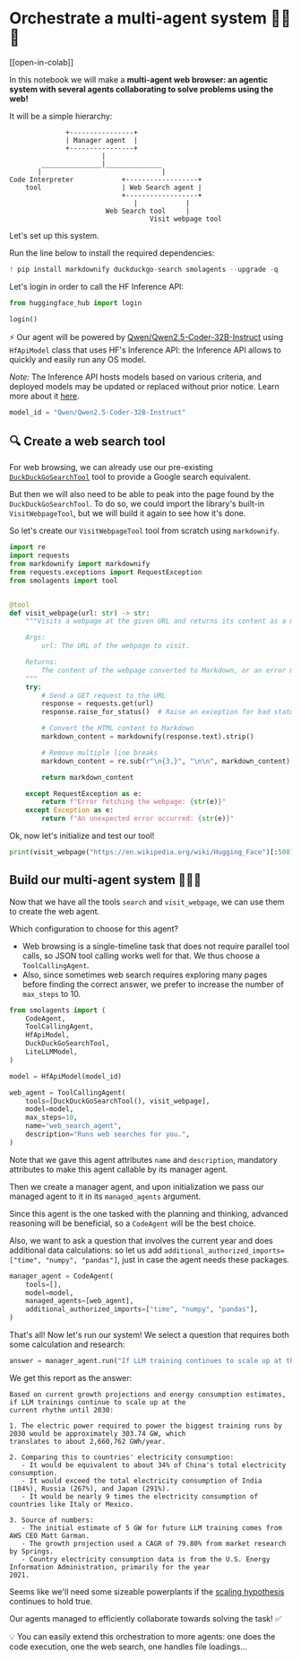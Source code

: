 <!--Copyright 2024 The HuggingFace Team. All rights reserved.

Licensed under the Apache License, Version 2.0 (the "License"); you may not use this file except in compliance with
the License. You may obtain a copy of the License at

http://www.apache.org/licenses/LICENSE-2.0

Unless required by applicable law or agreed to in writing, software distributed under the License is distributed on
an "AS IS" BASIS, WITHOUT WARRANTIES OR CONDITIONS OF ANY KIND, either express or implied. See the License for the
specific language governing permissions and limitations under the License.

⚠️ Note that this file is in Markdown but contain specific syntax for our doc-builder (similar to MDX) that may not be
rendered properly in your Markdown viewer.

-->
# Orchestrate a multi-agent system 🤖🤝🤖

[[open-in-colab]]

In this notebook we will make a **multi-agent web browser: an agentic system with several agents collaborating to solve problems using the web!**

It will be a simple hierarchy:

```
              +----------------+
              | Manager agent  |
              +----------------+
                       |
        _______________|______________
       |                              |
Code Interpreter            +------------------+
    tool                    | Web Search agent |
                            +------------------+
                               |            |
                        Web Search tool     |
                                   Visit webpage tool
```
Let's set up this system. 

Run the line below to install the required dependencies:

```py
! pip install markdownify duckduckgo-search smolagents --upgrade -q
```

Let's login in order to call the HF Inference API:

```py
from huggingface_hub import login

login()
```

⚡️ Our agent will be powered by [Qwen/Qwen2.5-Coder-32B-Instruct](https://huggingface.co/Qwen/Qwen2.5-Coder-32B-Instruct) using `HfApiModel` class that uses HF's Inference API: the Inference API allows to quickly and easily run any OS model.

_Note:_ The Inference API hosts models based on various criteria, and deployed models may be updated or replaced without prior notice. Learn more about it [here](https://huggingface.co/docs/api-inference/supported-models).

```py
model_id = "Qwen/Qwen2.5-Coder-32B-Instruct"
```

## 🔍 Create a web search tool

For web browsing, we can already use our pre-existing [`DuckDuckGoSearchTool`](https://github.com/huggingface/smolagents/blob/main/src/smolagents/default_tools.py#L151-L176) tool to provide a Google search equivalent.

But then we will also need to be able to peak into the page found by the `DuckDuckGoSearchTool`.
To do so, we could import the library's built-in `VisitWebpageTool`, but we will build it again to see how it's done.

So let's create our `VisitWebpageTool` tool from scratch using `markdownify`.

```py
import re
import requests
from markdownify import markdownify
from requests.exceptions import RequestException
from smolagents import tool


@tool
def visit_webpage(url: str) -> str:
    """Visits a webpage at the given URL and returns its content as a markdown string.

    Args:
        url: The URL of the webpage to visit.

    Returns:
        The content of the webpage converted to Markdown, or an error message if the request fails.
    """
    try:
        # Send a GET request to the URL
        response = requests.get(url)
        response.raise_for_status()  # Raise an exception for bad status codes

        # Convert the HTML content to Markdown
        markdown_content = markdownify(response.text).strip()

        # Remove multiple line breaks
        markdown_content = re.sub(r"\n{3,}", "\n\n", markdown_content)

        return markdown_content

    except RequestException as e:
        return f"Error fetching the webpage: {str(e)}"
    except Exception as e:
        return f"An unexpected error occurred: {str(e)}"
```

Ok, now let's initialize and test our tool!

```py
print(visit_webpage("https://en.wikipedia.org/wiki/Hugging_Face")[:500])
```

## Build our multi-agent system 🤖🤝🤖

Now that we have all the tools `search` and `visit_webpage`, we can use them to create the web agent.

Which configuration to choose for this agent?
- Web browsing is a single-timeline task that does not require parallel tool calls, so JSON tool calling works well for that. We thus choose a `ToolCallingAgent`.
- Also, since sometimes web search requires exploring many pages before finding the correct answer, we prefer to increase the number of `max_steps` to 10.

```py
from smolagents import (
    CodeAgent,
    ToolCallingAgent,
    HfApiModel,
    DuckDuckGoSearchTool,
    LiteLLMModel,
)

model = HfApiModel(model_id)

web_agent = ToolCallingAgent(
    tools=[DuckDuckGoSearchTool(), visit_webpage],
    model=model,
    max_steps=10,
    name="web_search_agent",
    description="Runs web searches for you.",
)
```

Note that we gave this agent attributes `name` and `description`, mandatory attributes to make this agent callable by its manager agent.

Then we create a manager agent, and upon initialization we pass our managed agent to it in its `managed_agents` argument.

Since this agent is the one tasked with the planning and thinking, advanced reasoning will be beneficial, so a `CodeAgent` will be the best choice.

Also, we want to ask a question that involves the current year and does additional data calculations: so let us add `additional_authorized_imports=["time", "numpy", "pandas"]`, just in case the agent needs these packages.

```py
manager_agent = CodeAgent(
    tools=[],
    model=model,
    managed_agents=[web_agent],
    additional_authorized_imports=["time", "numpy", "pandas"],
)
```

That's all! Now let's run our system! We select a question that requires both some calculation and research:

```py
answer = manager_agent.run("If LLM training continues to scale up at the current rhythm until 2030, what would be the electric power in GW required to power the biggest training runs by 2030? What would that correspond to, compared to some countries? Please provide a source for any numbers used.")
```

We get this report as the answer:
```
Based on current growth projections and energy consumption estimates, if LLM trainings continue to scale up at the 
current rhythm until 2030:

1. The electric power required to power the biggest training runs by 2030 would be approximately 303.74 GW, which 
translates to about 2,660,762 GWh/year.

2. Comparing this to countries' electricity consumption:
   - It would be equivalent to about 34% of China's total electricity consumption.
   - It would exceed the total electricity consumption of India (184%), Russia (267%), and Japan (291%).
   - It would be nearly 9 times the electricity consumption of countries like Italy or Mexico.

3. Source of numbers:
   - The initial estimate of 5 GW for future LLM training comes from AWS CEO Matt Garman.
   - The growth projection used a CAGR of 79.80% from market research by Springs.
   - Country electricity consumption data is from the U.S. Energy Information Administration, primarily for the year 
2021.
```

Seems like we'll need some sizeable powerplants if the [scaling hypothesis](https://gwern.net/scaling-hypothesis) continues to hold true.

Our agents managed to efficiently collaborate towards solving the task! ✅

💡 You can easily extend this orchestration to more agents: one does the code execution, one the web search, one handles file loadings...
